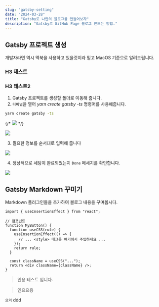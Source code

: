 ```yaml
---
slug: "gatsby-setting"
date: "2024-03-28"
title: "Gatsby로 나만의 블로그를 만들어보자"
description: "Gatsby로 GitHub Page 블로그 만드는 방법."
---
```



## Gatsby 프로젝트 생성

개발자라면 역시 맥북을 사용하고 있을것이라 믿고 MacOS 기준으로 알려드립니다.

### H3 테스트

### H3 테스트2

1. Gatsby 프로젝트를 생성할 폴더로 이동해 줍니다.
2. `터미널`을 열어 _yarn create gatsby -ts_ 명령어를 사용해줍니다.

```bash
yarn create gatsby -ts
```

{/* <img src={GATSBY_SETTING_01} /> */}

![](./images/gatsby-setting-01.png)

3. 필요한 정보를 순서대로 입력해 줍니다

![](./images/gatsby-setting-02.png)

4. 정상적으로 세팅이 완료되었는지 `Done` 메세지를 확인합니다.

![](./images/gatsby-setting-03.png)

## Gatsby Markdown 꾸미기

Markdown 플러그인들을 추가하여 블로그 내용을 꾸며봅시다.

```tsx
import { useInsertionEffect } from "react";

// 컴포넌트
function MyButton() {
  function useCSS(rule) {
    useInsertionEffect(() => {
      // ... <style> 태그를 여기에서 주입하세요 ...
    });
    return rule;
  }

  const className = useCSS("...");
  return <div className={className} />;
}
```

> 인용 테스트 입니다.

> 인요요용

<Text>`으익` ddd</Text>
